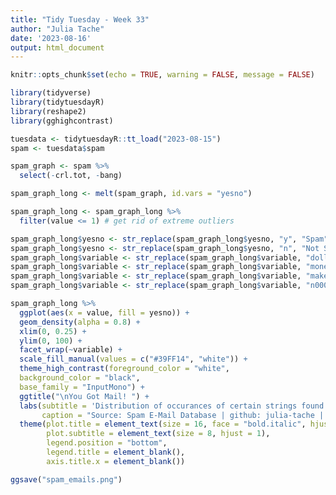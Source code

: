 ```yaml
---
title: "Tidy Tuesday - Week 33"
author: "Julia Tache"
date: '2023-08-16'
output: html_document
---
```


```r
knitr::opts_chunk$set(echo = TRUE, warning = FALSE, message = FALSE)
```

```r

library(tidyverse)
library(tidytuesdayR)
library(reshape2)
library(gghighcontrast)

```

```r

tuesdata <- tidytuesdayR::tt_load("2023-08-15")
spam <- tuesdata$spam

```


```r

spam_graph <- spam %>%
  select(-crl.tot, -bang)

spam_graph_long <- melt(spam_graph, id.vars = "yesno")

spam_graph_long <- spam_graph_long %>%
  filter(value <= 1) # get rid of extreme outliers

spam_graph_long$yesno <- str_replace(spam_graph_long$yesno, "y", "Spam")
spam_graph_long$yesno <- str_replace(spam_graph_long$yesno, "n", "Not Spam")
spam_graph_long$variable <- str_replace(spam_graph_long$variable, "dollar", "Dollar Signs")
spam_graph_long$variable <- str_replace(spam_graph_long$variable, "money", '"Money"')
spam_graph_long$variable <- str_replace(spam_graph_long$variable, "make", '"Make"')
spam_graph_long$variable <- str_replace(spam_graph_long$variable, "n000", '"000"')

```

```r

spam_graph_long %>%
  ggplot(aes(x = value, fill = yesno)) +
  geom_density(alpha = 0.8) +
  xlim(0, 0.25) +
  ylim(0, 100) +
  facet_wrap(~variable) +
  scale_fill_manual(values = c("#39FF14", "white")) +
  theme_high_contrast(foreground_color = "white",
  background_color = "black",
  base_family = "InputMono") +
  ggtitle("\nYou Got Mail! ") +
  labs(subtitle = 'Distribution of occurances of certain strings found in emails\n(a series of 0s, dollar signs,and the words "make" and "Money")\nclassified as Spam or Not Spam. Spam emails are more\nlikely to have the associated strings contained in their text.\n',
       caption = "Source: Spam E-Mail Database | github: julia-tache | Aug 16th, 2023") +
  theme(plot.title = element_text(size = 16, face = "bold.italic", hjust = 1),
        plot.subtitle = element_text(size = 8, hjust = 1),
        legend.position = "bottom",
        legend.title = element_blank(),
        axis.title.x = element_blank())

ggsave("spam_emails.png")

```
